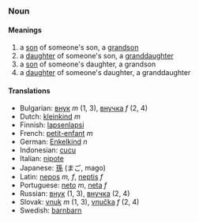 ===Noun===

====Meanings====
#a [[son]] of someone's son, a [[grandson]]
#a [[daughter]] of someone's son, a [[granddaughter]]
#a [[son]] of someone's daughter, a grandson
#a [[daughter]] of someone's daughter, a granddaughter

====Translations====
* Bulgarian: [[внук]] ''m'' (1, 3), [[внучка]] ''f'' (2, 4)
*Dutch: [[kleinkind]] ''m''
*Finnish: [[lapsenlapsi]]
*French: [[petit-enfant]] ''m''
*German: [[Enkelkind]] ''n''
*Indonesian: [[cucu]]
*Italian: [[nipote]]
*Japanese: [[孫]] (まご, mago)
*Latin: [[nepos]] ''m, f'', [[neptis]] ''f''
*Portuguese:  [[neto]] ''m'', [[neta]] ''f''
*Russian: [[внук]] (1, 3), [[внучка]] (2, 4)
*Slovak: [[vnuk]] ''m'' (1, 3), [[vnučka]] ''f'' (2, 4)
*Swedish: [[barnbarn]]